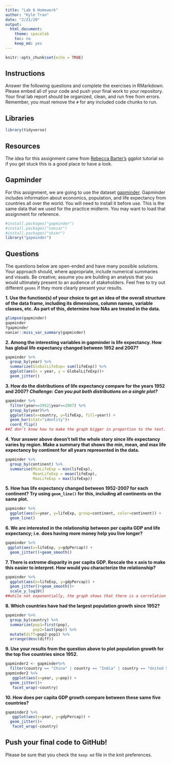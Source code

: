 ---
title: "Lab 6 Homework"
author: "Kyle Tran"
date: "2/21/20"
output:
  html_document:
    theme: spacelab
    toc: no
    keep_md: yes
---

```{r setup, include=FALSE}
knitr::opts_chunk$set(echo = TRUE)
```

## Instructions
Answer the following questions and complete the exercises in RMarkdown. Please embed all of your code and push your final work to your repository. Your final lab report should be organized, clean, and run free from errors. Remember, you must remove the `#` for any included code chunks to run.  

## Libraries
```{r message=FALSE, warning=FALSE}
library(tidyverse)
```

## Resources
The idea for this assignment came from [Rebecca Barter's](http://www.rebeccabarter.com/blog/2017-11-17-ggplot2_tutorial/) ggplot tutorial so if you get stuck this is a good place to have a look.  

## Gapminder
For this assignment, we are going to use the dataset [gapminder](https://cran.r-project.org/web/packages/gapminder/index.html). Gapminder includes information about economics, population, and life expectancy from countries all over the world. You will need to install it before use. This is the same data that we used for the practice midterm. You may want to load that assignment for reference.  
```{r}
#install.packages("gapminder")
#install.packages("naniar")
#install.packages("skimr")
library("gapminder")
```

## Questions
The questions below are open-ended and have many possible solutions. Your approach should, where appropriate, include numerical summaries and visuals. Be creative; assume you are building an analysis that you would ultimately present to an audience of stakeholders. Feel free to try out different `geoms` if they more clearly present your results.  

**1. Use the function(s) of your choice to get an idea of the overall structure of the data frame, including its dimensions, column names, variable classes, etc. As part of this, determine how NAs are treated in the data.**  
```{r}
glimpse(gapminder)
gapminder
?gapminder
naniar::miss_var_summary(gapminder)
```


**2. Among the interesting variables in gapminder is life expectancy. How has global life expectancy changed between 1952 and 2007?**
```{r}
gapminder %>%
  group_by(year) %>%
  summarize(GlobalLifeExp= sum(lifeExp)) %>%
  ggplot(aes(x = year, y = GlobalLifeExp))+
  geom_jitter()
```


**3. How do the distributions of life expectancy compare for the years 1952 and 2007? _Challenge: Can you put both distributions on a single plot?_**
```{r}
gapminder %>%
  filter(year==1952|year==2007) %>%
  group_by(year)%>%
  ggplot(aes(x=country, y=lifeExp, fill=year)) +
  geom_bar(stat="identity")+
  coord_flip()
##I don't know how to make the graph bigger in proportion to the text. Also, the next question makes me think I misinterpreted what the distribution is
```


**4. Your answer above doesn't tell the whole story since life expectancy varies by region. Make a summary that shows the min, mean, and max life expectancy by continent for all years represented in the data.**
```{r}
gapminder %>%
  group_by(continent) %>%
  summarise(MinLifeExp = min(lifeExp),
            MeanLifeExp = mean(lifeExp),
            MaxLifeExp = max(lifeExp))
```


**5. How has life expectancy changed between 1952-2007 for each continent? Try using `geom_line()` for this, including all continents on the same  plot.**
```{r}
gapminder %>%
  ggplot(aes(x=year, y=lifeExp, group=continent, color=continent)) +
  geom_line()
```


**6. We are interested in the relationship between per capita GDP and life expectancy; i.e. does having more money help you live longer?**
```{r}
gapminder %>%
 ggplot(aes(x=lifeExp, y=gdpPercap)) + 
  geom_jitter()+geom_smooth()
```


**7. There is extreme disparity in per capita GDP. Rescale the x axis to make this easier to interpret. How would you characterize the relationship?**
```{r}
gapminder %>% 
  ggplot(aes(x=lifeExp, y=gdpPercap)) + 
  geom_jitter()+geom_smooth()+
  scale_y_log10()
##while not exponentially, the graph shows that there is a correlation between GDP and average life expectancy
```


**8. Which countries have had the largest population growth since 1952?**
```{r}
gapminder %>%
  group_by(country) %>% 
  summarize(pop1=first(pop),
            pop2=last(pop)) %>% 
  mutate(diff=pop2-pop1) %>% 
  arrange(desc(diff))
```


**9. Use your results from the question above to plot population growth for the top five countries since 1952.**
```{r}
gapminder2 <- gapminder%>%
  filter(country == "China" | country == "India" | country == "United States" | country == "Indonesia" | country == "Brazil" )
gapminder2 %>%
   ggplot(aes(x=year, y=pop)) +
  geom_jitter()+
   facet_wrap(~country)
```


**10. How does per capita GDP growth compare between these same five countries?**
```{r}
gapminder2 %>%
   ggplot(aes(x=year, y=gdpPercap)) +
  geom_jitter()+
   facet_wrap(~country)
```


## Push your final code to GitHub!
Please be sure that you check the `keep md` file in the knit preferences. 